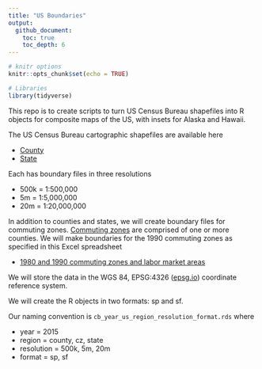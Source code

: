 ```yaml
---
title: "US Boundaries"
output: 
  github_document:
    toc: true
    toc_depth: 6
---
```


```r
# knitr options
knitr::opts_chunk$set(echo = TRUE)

# Libraries
library(tidyverse)
```

This repo is to create scripts to turn US Census Bureau shapefiles into R
objects for composite maps of the US, with insets for Alaska and Hawaii.

The US Census Bureau cartographic shapefiles are available here

* [County](https://www.census.gov/geo/maps-data/data/cbf/cbf_counties.html)
* [State](https://www.census.gov/geo/maps-data/data/cbf/cbf_state.html)

Each has boundary files in three resolutions

* 500k = 1:500,000
* 5m = 1:5,000,000
* 20m = 1:20,000,000

In addition to counties and states, we will create boundary files for commuting
zones. [Commuting
zones](https://www.ers.usda.gov/data-products/commuting-zones-and-labor-market-areas/)
are comprised of one or more counties. We will make boundaries for the 1990
commuting zones as specified in this Excel spreadsheet

* [1980 and 1990 commuting zones and labor market
areas](https://www.ers.usda.gov/webdocs/DataFiles/Commuting_Zones_and_Labor_Market_Areas__17970/czlma903.xls?v=40961)

We will store the data in the WGS 84, EPSG:4326
([epsg.io](https://epsg.io/4326)) coordinate reference system.

We will create the R objects in two formats: sp and sf.

Our naming convention is `cb_year_us_region_resolution_format.rds` where

* year = 2015
* region = county, cz, state
* resolution = 500k, 5m, 20m
* format = sp, sf

